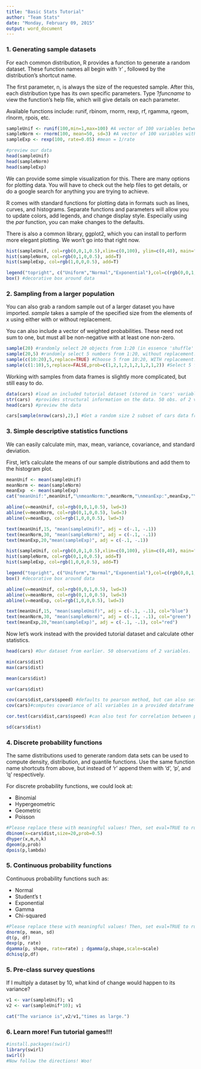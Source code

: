 ```yaml
---
title: "Basic Stats Tutorial"
author: "Team Stats"
date: "Monday, February 09, 2015"
output: word_document
---
```


### 1. Generating sample datasets

For each common distribution, R provides a function to generate a random dataset.
These function names all begin with 'r' , followed by the distribution's shortcut name.

The first parameter, n, is always the size of the requested sample. After this, each
distribution type has its own specific parameters. Type ?*funcname* to view the function's
help file, which will give details on each parameter.

Available functions include: runif, rbinom, rnorm, rexp, rf, rgamma, rgeom, rlnorm, rpois, etc.

```r

sampleUnif <- runif(100,min=1,max=100) #A vector of 100 variables between 1 and 10.
sampleNorm <- rnorm(100, mean=50, sd=3) #A vector of 100 variables with a mean of 50 and sd of 3.
sampleExp <- rexp(100, rate=0.05) #mean = 1/rate 

#preview our data
head(sampleUnif)
head(sampleNorm)
head(sampleExp)
```

We can provide some simple visualization for this. There are many options for plotting data. You will have to check out the help files to get details, or do a google search for anything you are trying to achieve. 

R comes with standard functions for plotting data in formats such as lines, curves, and histograms. Separate functions and parameters will allow you to update colors, add legends, and change display style. Especially using the *par* function, you can make changes to the defaults.

There is also a common library, ggplot2, which you can install to perform more elegant plotting. We won't go into that right now.

```r

hist(sampleUnif, col=rgb(0,0,1,0.5),xlim=c(0,100), ylim=c(0,40), main="Overlapping Histogram", xlab="Value")
hist(sampleNorm, col=rgb(0,1,0,0.5), add=T)
hist(sampleExp, col=rgb(1,0,0,0.5), add=T)

legend("topright", c("Uniform","Normal","Exponential"),col=c(rgb(0,0,1,0.5),rgb(0,1,0,0.5),rgb(1,0,0,0.5)), lwd=10)
box() #decorative box around data

```

### 2. Sampling from a larger population

You can also grab a random sample out of a larger dataset you have imported. *sample* takes a sample of the specified size from the elements of x using either with or without replacement.

You can also include a vector of weighted probabilities. These need not sum to one, but must all be non-negative with at least one non-zero.

```r
sample(20) #randomly select 20 objects from 1:20 (in essence 'shuffle' them)
sample(20,5) #randomly select 5 numbers from 1:20, without replacement.
sample(c(10:20),5,replace=TRUE) #Choose 5 from 10:20, WITH replacement.
sample(c(1:10),5,replace=FALSE,prob=c(1,2,1,2,1,2,1,2,1,2)) #Select 5 from 1:10, where the probability of choosing an even number is twice as high.
```

Working with samples from data frames is slightly more complicated, but still easy to do.
```r
data(cars) #load an included tutorial dataset (stored in 'cars' variable by default)
str(cars)  #provides structural information on the data. 50 obs. of 2 variables
head(cars) #preview the data

cars[sample(nrow(cars),2),] #Get a random size 2 subset of cars data frame
```

### 3. Simple descriptive statistics functions

We can easily calculate min, max, mean, variance, covariance, and standard deviation.

First, let's calculate the means of our sample distributions and add them to the histogram plot.

```r

meanUnif <- mean(sampleUnif)
meanNorm <- mean(sampleNorm) 
meanExp  <- mean(sampleExp)  
cat("meanUnif:",meanUnif,"\nmeanNorm:",meanNorm,"\nmeanExp:",meanExp,"\n")
```

```r

abline(v=meanUnif, col=rgb(0,0,1,0.5), lwd=3)
abline(v=meanNorm, col=rgb(0,1,0,0.5), lwd=3)
abline(v=meanExp, col=rgb(1,0,0,0.5), lwd=3)

text(meanUnif,15, "mean(sampleUnif)", adj = c(-.1, -.1))
text(meanNorm,30, "mean(sampleNorm)", adj = c(-.1, -.1))
text(meanExp,20,"mean(sampleExp)", adj = c(-.1, -.1))

```

```r

hist(sampleUnif, col=rgb(0,0,1,0.5),xlim=c(0,100), ylim=c(0,40), main="Overlapping Histogram", xlab="Value")
hist(sampleNorm, col=rgb(0,1,0,0.5), add=T)
hist(sampleExp, col=rgb(1,0,0,0.5), add=T)

legend("topright", c("Uniform","Normal","Exponential"),col=c(rgb(0,0,1,0.5),rgb(0,1,0,0.5),rgb(1,0,0,0.5)), lwd=10)
box() #decorative box around data

abline(v=meanUnif, col=rgb(0,0,1,0.5), lwd=3)
abline(v=meanNorm, col=rgb(0,1,0,0.5), lwd=3)
abline(v=meanExp, col=rgb(1,0,0,0.5), lwd=3)

text(meanUnif,15, "mean(sampleUnif)", adj = c(-.1, -.1), col="blue")
text(meanNorm,30, "mean(sampleNorm)", adj = c(-.1, -.1), col="green")
text(meanExp,20,"mean(sampleExp)", adj = c(-.1, -.1), col="red")

```

Now let's work instead with the provided tutorial dataset and calculate other statistics.

```r
head(cars) #Our dataset from earlier. 50 observations of 2 variables.

min(cars$dist)
max(cars$dist)

mean(cars$dist)

var(cars$dist)

cov(cars$dist,cars$speed) #defaults to pearson method, but can also set kendall or spearman.
cov(cars)#computes covariance of all variables in a provided dataframe or matrix.

cor.test(cars$dist,cars$speed) #can also test for correlation between paired samples.

sd(cars$dist)

```

### 4. Discrete probability functions

The same distributions used to generate random data sets can be used to compute density, distribution, and quantile functions. Use the same function name shortcuts from above, but instead of 'r' append them with 'd', 'p', and 'q' respectively.

For discrete probability functions, we could look at:

* Binomial
* Hypergeometric
* Geometric
* Poisson

```r
#Please replace these with meaningful values! Then, set eval=TRUE to run it.
dbinom(x=cars$dist,size=20,prob=0.5)
dhyper(x,m,n,k)
dgeom(p,prob)
dpois(p,lambda)

```

### 5. Continuous probability functions

Continuous probability functions such as:

* Normal
* Student's t
* Exponential
* Gamma
* Chi-squared

```r
#Please replace these with meaningful values! Then, set eval=TRUE to run it.
dnorm(p, mean, sd)
dt(p, df)
dexp(p, rate)
dgamma(p, shape, rate=rate) ; dgamma(p,shape,scale=scale)
dchisq(p,df)
```

### 5. Pre-class survey questions

If I multiply a dataset by 10, what kind of change would happen to its variance?

```r

v1 <- var(sampleUnif); v1
v2 <- var(sampleUnif*10); v1

cat("The variance is",v2/v1,"times as large.")

```

### 6. Learn more! Fun tutorial games!!!

```r

#install.packages(swirl)
library(swirl)
swirl()
#Now follow the directions! Woo!
```
